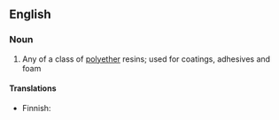 ==English==

===Noun===
{{wikipedia|epoxy}}
{{en-noun}}

# Any of a class of [[polyether]] resins; used for coatings, adhesives and foam

====Translations====
{{trans-top|polyether resin}}
* Finnish: {{t|fi|epoksihartsi}}
{{trans-mid}}
{{trans-bottom}}